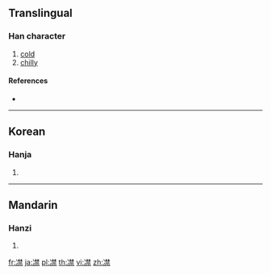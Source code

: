 ==Translingual==

===Han character===
{{Han char|rn=15|rad=冫|as=13|sn=15|four=|canj=IMDDF|ids=⿰冫禁}}

# [[cold]]
# [[chilly]]

====References====
* {{Han ref|kx=0133.420|dkj=01716|dj=0298.230|hdz=10301.040|uh=51DA|ud=20954}}

----

==Korean==

===Hanja===
{{ko-hanja|hangeul=금|rv=geum|mr=kŭm|y=kum}}

# {{defn|lang=ko|sort=冫13}}

----

==Mandarin==

===Hanzi===
{{cmn-hanzi|pin=[[jìn]] ([[jin4]])|wg=chin<sup>4</sup>}}

# {{defn|lang=cmn|sort=冫13}}

[[fr:凚]]
[[ja:凚]]
[[pl:凚]]
[[th:凚]]
[[vi:凚]]
[[zh:凚]]